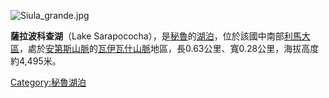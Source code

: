 [[Image:Siula_grande.jpg|right]]
{{coord|10|18|44|S|76|54|48|W|display=title|region:BO_type:waterbody_source:GNS-enwiki}}

'''薩拉波科查湖'''（Lake Sarapococha），是[[秘魯|秘魯]]的[[湖泊|湖泊]]，位於該國中南部[[利馬大區|利馬大區]]，處於[[安第斯山脈|安第斯山脈]]的[[瓦伊瓦什山脈|瓦伊瓦什山脈]]地區，長0.63公里、寬0.28公里，海拔高度約4,495米。

{{Peru-geo-stub}}
[[Category:秘魯湖泊|Category:秘魯湖泊]]